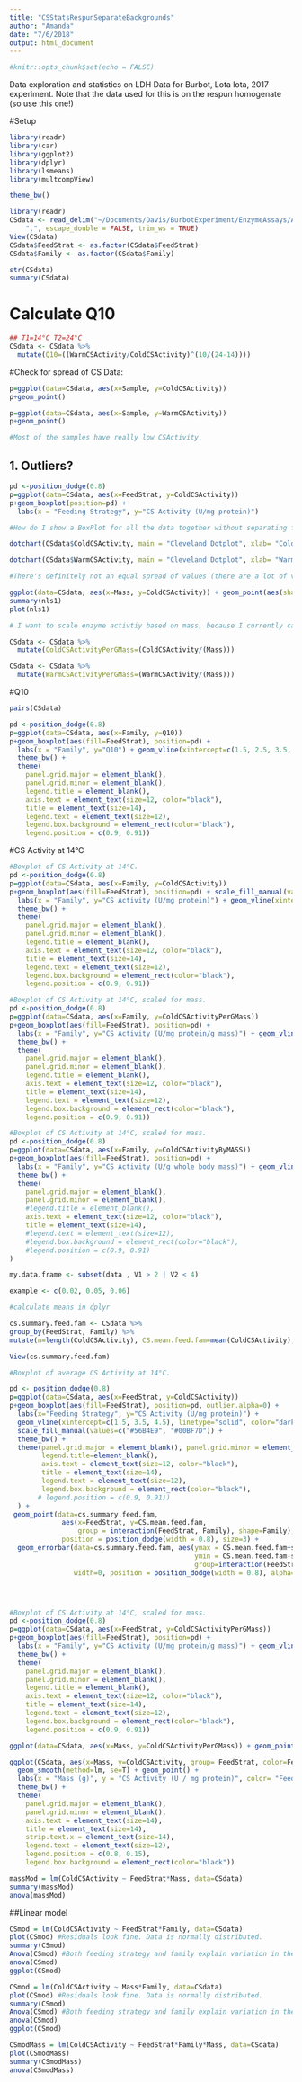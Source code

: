 ```yaml
---
title: "CSStatsRespunSeparateBackgrounds"
author: "Amanda"
date: "7/6/2018"
output: html_document
---
```


```r
#knitr::opts_chunk$set(echo = FALSE)
```

Data exploration and statistics on LDH Data for Burbot, Lota lota, 2017 experiment. Note that the data used for this is on the respun homogenate (so use this one!) 

#Setup 
```r
library(readr)
library(car)
library(ggplot2)
library(dplyr)
library(lsmeans)
library(multcompView)
```

```r
theme_bw()
```

```r
library(readr)
CSdata <- read_delim("~/Documents/Davis/BurbotExperiment/EnzymeAssays/AllRealSamplesRESPUN/CS-SeparateBackgrounds/2018-july-burbot-respun-CS-summary.csv", 
    ",", escape_double = FALSE, trim_ws = TRUE)
View(CSdata)
CSdata$FeedStrat <- as.factor(CSdata$FeedStrat)
CSdata$Family <- as.factor(CSdata$Family)

str(CSdata)
summary(CSdata)
```

# Calculate Q10 
```r
## T1=14°C T2=24°C 
CSdata <- CSdata %>%
  mutate(Q10=((WarmCSActivity/ColdCSActivity)^(10/(24-14)))) 
```

#Check for spread of CS Data:
```r
p=ggplot(data=CSdata, aes(x=Sample, y=ColdCSActivity))
p+geom_point()

p=ggplot(data=CSdata, aes(x=Sample, y=WarmCSActivity))
p+geom_point()

#Most of the samples have really low CSActivity. 
```

## 1. Outliers? 
```r
pd <-position_dodge(0.8)
p=ggplot(data=CSdata, aes(x=FeedStrat, y=ColdCSActivity))
p+geom_boxplot(position=pd) + 
  labs(x = "Feeding Strategy", y="CS Activity (U/mg protein)") 

#How do I show a BoxPlot for all the data together without separating for feeding strategy? There are two outliers for planktivores, but there's no reason to remove them because they are within a reasonable range. 

```

```r
dotchart(CSdata$ColdCSActivity, main = "Cleveland Dotplot", xlab= "Cold CS Activity", ylab="Order of Samples")

dotchart(CSdata$WarmCSActivity, main = "Cleveland Dotplot", xlab= "Warm CS Activity", ylab="Order of Samples")

#There's definitely not an equal spread of values (there are a lot of very small values, and fewer high values) but it doesn't look like ONE is sticking way out right or way out left. 
```

```r
ggplot(data=CSdata, aes(x=Mass, y=ColdCSActivity)) + geom_point(aes(shape=Family, color=FeedStrat)) + geom_smooth()
summary(nls1)
plot(nls1)
```


```r
# I want to scale enzyme activtiy based on mass, because I currently can't distinguish if the differences in enzyme activity are only due to mass or if they're due to feeding strategy. By scaling to mass, I'll have enzyme activity * mg protein * mg mass. It makes sense to scale to mass in addition to mg protein, because there could be differential enzyme activity per mg protein based on body size. 

CSdata <- CSdata %>%
  mutate(ColdCSActivityPerGMass=(ColdCSActivity/(Mass)))

CSdata <- CSdata %>%
  mutate(WarmCSActivityPerGMass=(WarmCSActivity/(Mass)))

```

#Q10
```r

pairs(CSdata)

pd <-position_dodge(0.8)
p=ggplot(data=CSdata, aes(x=Family, y=Q10))
p+geom_boxplot(aes(fill=FeedStrat), position=pd) + 
  labs(x = "Family", y="Q10") + geom_vline(xintercept=c(1.5, 2.5, 3.5, 4.5), linetype="solid", color="darkgrey") +
  theme_bw() +
  theme(
    panel.grid.major = element_blank(), 
    panel.grid.minor = element_blank(),
    legend.title = element_blank(), 
    axis.text = element_text(size=12, color="black"), 
    title = element_text(size=14),
    legend.text = element_text(size=12), 
    legend.box.background = element_rect(color="black"), 
    legend.position = c(0.9, 0.91))
```


#CS Activity at 14°C
```r

#Boxplot of CS Activity at 14°C.
pd <-position_dodge(0.8)
p=ggplot(data=CSdata, aes(x=Family, y=ColdCSActivity))
p+geom_boxplot(aes(fill=FeedStrat), position=pd) + scale_fill_manual(values=c("#56B4E9", "#00BF7D")) +
  labs(x = "Family", y="CS Activity (U/mg protein)") + geom_vline(xintercept=c(1.5, 2.5, 3.5, 4.5), linetype="solid", color="darkgrey") +
  theme_bw() +
  theme(
    panel.grid.major = element_blank(), 
    panel.grid.minor = element_blank(),
    legend.title = element_blank(), 
    axis.text = element_text(size=12, color="black"), 
    title = element_text(size=14),
    legend.text = element_text(size=12), 
    legend.box.background = element_rect(color="black"), 
    legend.position = c(0.9, 0.91))
```

```r
#Boxplot of CS Activity at 14°C, scaled for mass. 
pd <-position_dodge(0.8)
p=ggplot(data=CSdata, aes(x=Family, y=ColdCSActivityPerGMass))
p+geom_boxplot(aes(fill=FeedStrat), position=pd) + 
  labs(x = "Family", y="CS Activity (U/mg protein/g mass)") + geom_vline(xintercept=c(1.5, 2.5, 3.5, 4.5), linetype="solid", color="darkgrey") +
  theme_bw() +
  theme(
    panel.grid.major = element_blank(), 
    panel.grid.minor = element_blank(),
    legend.title = element_blank(), 
    axis.text = element_text(size=12, color="black"), 
    title = element_text(size=14),
    legend.text = element_text(size=12), 
    legend.box.background = element_rect(color="black"), 
    legend.position = c(0.9, 0.91))

```

```r
#Boxplot of CS Activity at 14°C, scaled for mass. 
pd <-position_dodge(0.8)
p=ggplot(data=CSdata, aes(x=Family, y=ColdCSActivityByMASS))
p+geom_boxplot(aes(fill=FeedStrat), position=pd) + 
  labs(x = "Family", y="CS Activity (U/g whole body mass)") + geom_vline(xintercept=c(1.5, 2.5, 3.5, 4.5), linetype="solid", color="darkgrey") +
  theme_bw() +
  theme(
    panel.grid.major = element_blank(), 
    panel.grid.minor = element_blank(),
    #legend.title = element_blank(), 
    axis.text = element_text(size=12, color="black"), 
    title = element_text(size=14),
    #legend.text = element_text(size=12), 
    #legend.box.background = element_rect(color="black"), 
    #legend.position = c(0.9, 0.91)
)
```








```r
 

my.data.frame <- subset(data , V1 > 2 | V2 < 4)

example <- c(0.02, 0.05, 0.06)

#calculate means in dplyr

cs.summary.feed.fam <- CSdata %>%
group_by(FeedStrat, Family) %>%
mutate(n=length(ColdCSActivity), CS.mean.feed.fam=mean(ColdCSActivity), sd.mean.feed.fam=sd(ColdCSActivity), se.mean.feed.fam=sd.mean.feed.fam/sqrt(n))

View(cs.summary.feed.fam)

```

```r
#Boxplot of average CS Activity at 14°C.

pd <- position_dodge(0.8)
p=ggplot(data=CSdata, aes(x=FeedStrat, y=ColdCSActivity))
p+geom_boxplot(aes(fill=FeedStrat), position=pd, outlier.alpha=0) +
  labs(x="Feeding Strategy", y="CS Activity (U/mg protein)") +
  geom_vline(xintercept=c(1.5, 3.5, 4.5), linetype="solid", color="darkgrey") +
  scale_fill_manual(values=c("#56B4E9", "#00BF7D")) +
  theme_bw() +
  theme(panel.grid.major = element_blank(), panel.grid.minor = element_blank(), 
        legend.title=element_blank(), 
        axis.text = element_text(size=12, color="black"), 
        title = element_text(size=14), 
        legend.text = element_text(size=12), 
        legend.box.background = element_rect(color="black"), 
       # legend.position = c(0.9, 0.91)) 
  ) +
 geom_point(data=cs.summary.feed.fam, 
             aes(x=FeedStrat, y=CS.mean.feed.fam,
                 group = interaction(FeedStrat, Family), shape=Family), 
             position = position_dodge(width = 0.8), size=3) +
  geom_errorbar(data=cs.summary.feed.fam, aes(ymax = CS.mean.feed.fam+se.mean.feed.fam, 
                                              ymin = CS.mean.feed.fam-se.mean.feed.fam, 
                                              group=interaction(FeedStrat, Family)), 
                width=0, position = position_dodge(width = 0.8), alpha=0.5)





```










```r
#Boxplot of CS Activity at 14°C, scaled for mass. 
pd <-position_dodge(0.8)
p=ggplot(data=CSdata, aes(x=FeedStrat, y=ColdCSActivityPerGMass))
p+geom_boxplot(aes(fill=FeedStrat), position=pd) + 
  labs(x = "Family", y="CS Activity (U/mg protein/g mass)") + geom_vline(xintercept=c(1.5, 2.5, 3.5, 4.5), linetype="solid", color="darkgrey") +
  theme_bw() +
  theme(
    panel.grid.major = element_blank(), 
    panel.grid.minor = element_blank(),
    legend.title = element_blank(), 
    axis.text = element_text(size=12, color="black"), 
    title = element_text(size=14),
    legend.text = element_text(size=12), 
    legend.box.background = element_rect(color="black"), 
    legend.position = c(0.9, 0.91))


```


```r

ggplot(data=CSdata, aes(x=Mass, y=ColdCSActivityPerGMass)) + geom_point(aes(shape=Family, color=FeedStrat)) + geom_smooth()


```

```r
ggplot(CSdata, aes(x=Mass, y=ColdCSActivity, group= FeedStrat, color=FeedStrat)) +
  geom_smooth(method=lm, se=T) + geom_point() +
  labs(x = "Mass (g)", y = "CS Activity (U / mg protein)", color= "Feeding Strategy") + scale_color_manual(values=c("#56B4E9", "#00BF7D")) +
  theme_bw() +
  theme(
    panel.grid.major = element_blank(), 
    panel.grid.minor = element_blank(), 
    axis.text = element_text(size=14), 
    title = element_text(size=14),
    strip.text.x = element_text(size=14), 
    legend.text = element_text(size=12), 
    legend.position = c(0.8, 0.15), 
    legend.box.background = element_rect(color="black"))
```

```r
massMod = lm(ColdCSActivity ~ FeedStrat*Mass, data=CSdata)
summary(massMod)
anova(massMod)
```

##Linear model
```r
CSmod = lm(ColdCSActivity ~ FeedStrat*Family, data=CSdata)
plot(CSmod) #Residuals look fine. Data is normally distributed. 
summary(CSmod)
Anova(CSmod) #Both feeding strategy and family explain variation in the data! And their interaction borderline explains variation in the data.
anova(CSmod)
ggplot(CSmod)
```

```r
CSmod = lm(ColdCSActivity ~ Mass*Family, data=CSdata)
plot(CSmod) #Residuals look fine. Data is normally distributed. 
summary(CSmod)
Anova(CSmod) #Both feeding strategy and family explain variation in the data! And their interaction borderline explains variation in the data.
anova(CSmod)
ggplot(CSmod)

```



```r
CSmodMass = lm(ColdCSActivity ~ FeedStrat*Family*Mass, data=CSdata)
plot(CSmodMass)
summary(CSmodMass)
anova(CSmodMass)

```

